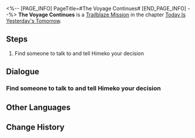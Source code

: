 <%-- [PAGE_INFO]
PageTitle=#The Voyage Continues#
[END_PAGE_INFO] --%>
{{Stub|Dialogue, characters, and location(s)}}
{{Mission Infobox
|id            = 1000501
|title         = 
|image         = Mission The Voyage Continues.png
|type          = Trailblaze
|event_name    = 
|chapter       = Today Is Yesterday's Tomorrow
|requirements  = [[Trailblaze Mission]] ''[[The Voyage Continues]]'' completed
|summary       = <!--official mission summary from Fate's Atlas-->
|characters    = <!--characters that appear in this mission-->
|startLocation = <!--location as it intially appears on the mission screen-->
|world         = <!--i.e. Penacony-->
|area          = <!--i.e. A Child's Dream-->
|prev          = 
|next          = The Voyage Continues
|exp           = 
|credits       = 
|stellarJade   = 
|other         = 
}}
'''The Voyage Continues''' is a [[Trailblaze Mission]] in the chapter [[Today Is Yesterday's Tomorrow]].

==Steps==
# Find someone to talk to and tell Himeko your decision

<!--
==Gameplay Notes==

--><!--
==Trial Character==

-->
==Dialogue==
{{Stub Dialogue}}
===Find someone to talk to and tell Himeko your decision===
{{Mission Description|type=trailblaze|location=<!--to be added-->|These words resurface in your mind once more. "When you have a chance to make a choice, make one that you know you won't regret."<br />You haven't made up your mind yet, or could it be that you have. However, you're just not sure if anyone else shares your point of view...<br />It's alright. You can hide it deep in your heart and listen to what others think...<br />Is it possible that you all think the same?}}
{{Dialogue Start}}
:{{tx}}
{{Dialogue End}}

==Other Languages==
{{Other Languages
|en   = The Voyage Continues
|zhs  = 旅途正在继续
|zht  = 旅途正在繼續
|ja   = 旅は続く
|ko   = 계속되는 여정
|es   = La travesía continúa
|fr   = Le voyage continue
|ru   = Путешествие продолжается
|th   = การเดินทางกำลังดำเนินต่อไป
|vi   = Hành Trình Đang Tiếp Diễn
|de   = Die Reise geht weiter
|id   = Perjalanan Sedang Berlanjut
|pt   = A Viagem Continua
}}

==Change History==
{{Change History|1.0}}
